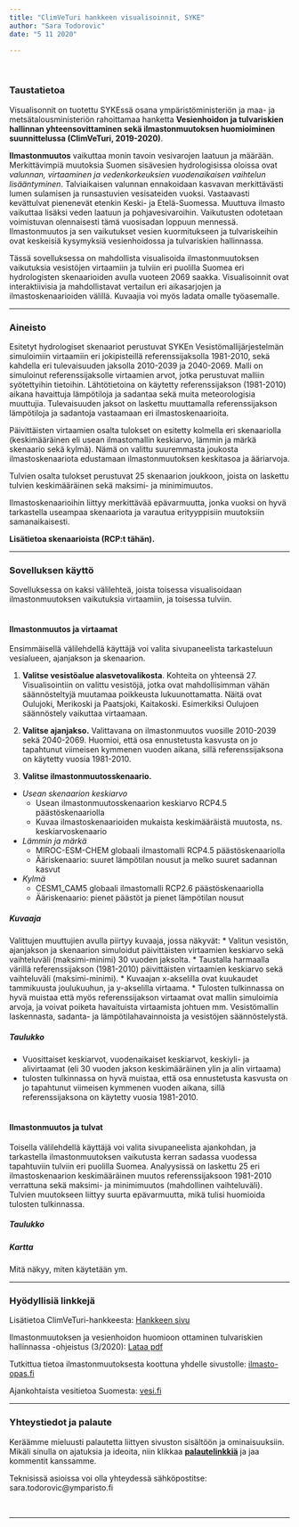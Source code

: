 ```yaml
---
title: "ClimVeTuri hankkeen visualisoinnit, SYKE"
author: "Sara Todorovic"
date: "5 11 2020"

---
```

<br>

### Taustatietoa 

Visualisonnit on tuotettu SYKEssä osana ympäristöministeriön ja maa- ja metsätalousministeriön rahoittamaa hanketta **Vesienhoidon ja tulvariskien hallinnan yhteensovittaminen sekä ilmastonmuutoksen huomioiminen suunnittelussa (ClimVeTuri, 2019-2020)**.

**Ilmastonmuutos** vaikuttaa monin tavoin vesivarojen laatuun ja määrään. Merkittävimpiä muutoksia Suomen sisävesien hydrologisissa oloissa ovat _valunnan, virtaaminen ja vedenkorkeuksien vuodenaikaisen vaihtelun lisääntyminen_. Talviaikaisen valunnan ennakoidaan kasvavan merkittävästi lumen sulamisen ja runsastuvien vesisateiden vuoksi. Vastaavasti kevättulvat pienenevät etenkin Keski- ja Etelä-Suomessa. Muuttuva ilmasto vaikuttaa lisäksi veden laatuun ja pohjavesivaroihin. Vaikutusten odotetaan voimistuvan olennaisesti tämä vuosisadan loppuun mennessä. Ilmastonmuutos ja sen vaikutukset vesien kuormitukseen ja tulvariskeihin ovat keskeisiä kysymyksiä vesienhoidossa ja tulvariskien hallinnassa.  

Tässä sovelluksessa on mahdollista visualisoida ilmastonmuutoksen vaikutuksia vesistöjen virtaamiin ja tulviin eri puolilla Suomea eri hydrologisten skenaarioiden avulla vuoteen 2069 saakka. Visualisoinnit ovat interaktiivisia ja mahdollistavat vertailun eri aikasarjojen ja ilmastoskenaarioiden välillä. Kuvaajia voi myös ladata omalle työasemalle.



***

### Aineisto
Esitetyt hydrologiset skenaariot perustuvat SYKEn Vesistömallijärjestelmän simuloimiin virtaamiin eri jokipisteillä referenssijaksolla 1981-2010, sekä kahdella eri tulevaisuuden jaksolla 2010-2039 ja 2040-2069. Malli on simuloinut referenssijaksolle virtaamien arvot, jotka perustuvat malliin syötettyihin tietoihin. Lähtötietoina on käytetty referenssijakson (1981-2010) aikana havaittuja lämpötiloja ja sadantaa sekä muita meteorologisia muuttujia. Tulevaisuuden jaksot on laskettu muuttamalla referenssijakson lämpötiloja ja sadantoja vastaamaan eri ilmastoskenaarioita.  

Päivittäisten virtaamien osalta tulokset on esitetty kolmella eri skenaariolla (keskimääräinen eli usean ilmastomallin keskiarvo, lämmin ja märkä skenaario sekä kylmä). Nämä on valittu suuremmasta joukosta ilmastoskenaariota edustamaan ilmastonmuutoksen keskitasoa ja ääriarvoja.  

Tulvien osalta tulokset perustuvat 25 skenaarion joukkoon, joista on laskettu tulvien keskimääräinen sekä maksimi- ja minimimuutos.  

Ilmastoskenaarioihin liittyy merkittävää epävarmuutta, jonka vuoksi on hyvä tarkastella useampaa skenaariota ja varautua erityyppisiin muutoksiin samanaikaisesti.  

**Lisätietoa skenaarioista (RCP:t tähän).**



***

### Sovelluksen käyttö


Sovelluksessa on kaksi välilehteä, joista toisessa visualisoidaan ilmastonmuutoksen vaikutuksia virtaamiin, ja toisessa tulviin.  
<br>

#### Ilmastonmuutos ja virtaamat
Ensimmäisellä välilehdellä käyttäjä voi valita sivupaneelista tarkasteluun vesialueen, ajanjakson ja skenaarion.  

1. **Valitse vesistöalue alasvetovalikosta**. Kohteita on yhteensä 27. Visualisointiin on valittu vesistöjä, jotka ovat mahdollisimman vähän säännösteltyjä muutamaa poikkeusta lukuunottamatta. Näitä ovat Oulujoki, Merikoski ja Paatsjoki, Kaitakoski. Esimerkiksi Oulujoen säännöstely vaikuttaa virtaamaan.  

2. **Valitse ajanjakso.** Valittavana on ilmastonmuutos vuosille 2010-2039 sekä 2040-2069. Huomioi, että osa ennustetusta kasvusta  on jo tapahtunut viimeisen kymmenen vuoden aikana, sillä referenssijaksona on käytetty vuosia 1981-2010.  

3. **Valitse ilmastonmuutosskenaario.**

* *Usean skenaarion keskiarvo*
  + Usean ilmastonmuutosskenaarion keskiarvo RCP4.5 päästöskenaariolla
  + Kuvaa ilmastoskenaarioiden mukaista keskimääräistä muutosta, ns. keskiarvoskenaario  
* *Lämmin ja märkä*
  + MIROC-ESM-CHEM globaali ilmastomalli RCP4.5 päästöskenaariolla
  + Ääriskenaario: suuret lämpötilan nousut ja melko suuret sadannan kasvut 
* *Kylmä*
  + CESM1_CAM5 globaali ilmastomalli RCP2.6 päästöskenaariolla
  + Ääriskenaario: pienet päästöt ja pienet lämpötilan nousut  
  

##### **Kuvaaja**
Valittujen muuttujien avulla piirtyy kuvaaja, jossa näkyvät:
* Valitun vesistön, ajanjakson ja skenaarion simuloidut päivittäisten virtaamien keskiarvo sekä vaihteluväli (maksimi-minimi) 30 vuoden jaksolta.
* Taustalla harmaalla värillä referenssijakson (1981-2010) päivittäisten virtaamien keskiarvo sekä vaihteluväli (maksimi-minimi).
* Kuvaajan x-akselilla ovat kuukaudet tammikuusta joulukuuhun, ja y-akselilla virtaama.
* Tulosten tulkinnassa on hyvä muistaa että myös referenssijakson virtaamat ovat mallin simuloimia arvoja, ja voivat poiketa havaituista virtaamista johtuen mm. Vesistömallin laskennasta, sadanta- ja lämpötilahavainnoista ja vesistöjen säännöstelystä.


##### **Taulukko**
* Vuosittaiset keskiarvot, vuodenaikaiset keskiarvot, keskiyli- ja alivirtaamat (eli 30 vuoden jakson keskimääräinen ylin ja alin virtaama) 
* tulosten tulkinnassa on hyvä muistaa, että osa ennustetusta kasvusta  on jo tapahtunut viimeisen kymmenen vuoden aikana, sillä referenssijaksona on käytetty vuosia 1981-2010.  
<br>
  

#### Ilmastonmuutos ja tulvat
Toisella välilehdellä käyttäjä voi valita sivupaneelista ajankohdan, ja tarkastella ilmastonmuutoksen vaikutusta kerran sadassa vuodessa tapahtuviin tulviin eri puolilla Suomea. Analyysissä on laskettu 25 eri ilmastoskenaarion keskimääräinen muutos referenssijaksoon 1981-2010 verrattuna sekä maksimi- ja minimimuutos (mahdollinen vaihteluväli). Tulvien muutokseen liittyy suurta epävarmuutta, mikä tulisi huomioida tulosten tulkinnassa.


##### **Taulukko**  



##### **Kartta**  
Mitä näkyy, miten käytetään ym.


***

### Hyödyllisiä linkkejä  

Lisätietoa ClimVeTuri-hankkeesta: <a href="https://www.syke.fi/fi-FI/Tutkimus__kehittaminen/Tutkimus_ja_kehittamishankkeet/Hankkeet/ClimVeTuri/Vesienhoidon_ja_tulvariskien_hallinnan_y(49676)" target="_blank">Hankkeen sivu</a>  

Ilmastonmuutoksen ja vesienhoidon huomioon ottaminen tulvariskien hallinnassa -ohjeistus (3/2020): <a href="https://www.ymparisto.fi/download/noname/%7BBBDABB7C-C44B-45B6-BDAE-BECF7DD05087%7D/157142" target="_blank">Lataa pdf</a>  

Tutkittua tietoa ilmastonmuutoksesta koottuna yhdelle sivustolle: <a href="https://ilmasto-opas.fi/fi/" target="_blank">ilmasto-opas.fi</a>  

Ajankohtaista vesitietoa Suomesta: <a href="https://www.vesi.fi/" target="_blank">vesi.fi</a>  


***

### Yhteystiedot ja palaute

Keräämme mieluusti palautetta liittyen sivuston sisältöön ja ominaisuuksiin.  
Mikäli sinulla on ajatuksia ja ideoita, niin klikkaa <a href="https://www.docs.google.com/forms/d/e/1FAIpQLSfzuXdt-UCY9ZlbeuyZovrnUQHaZdHaopblKJMhvc-6IauvtA/viewform?usp=sf_link" target="_blank"><strong>palautelinkkiä</strong></a> ja jaa kommentit kanssamme.  
 
Teknisissä asioissa voi olla yhteydessä sähköpostitse: sara.todorovic@ymparisto.fi

<br>

***


